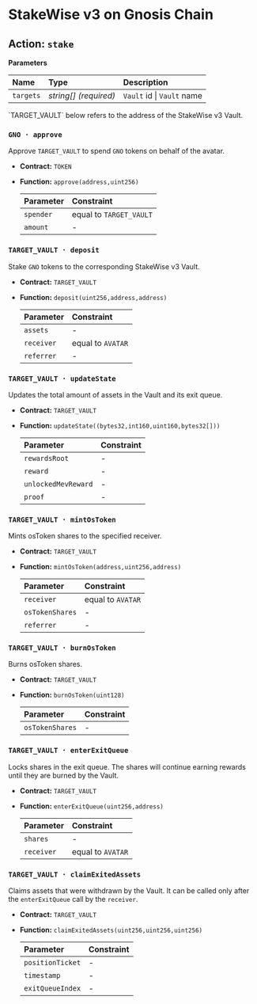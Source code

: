 
# StakeWise v3 on Gnosis Chain

## Action: `stake`

**Parameters**

| Name      | Type                  | Description                |
| :-------- | :-------------------- | :------------------------- |
| `targets` | _string[] (required)_ | `Vault` id \| `Vault` name |

<Callout type="info">
  `TARGET_VAULT` below refers to the address of the StakeWise v3 Vault.
</Callout>

### `GNO · approve`

Approve `TARGET_VAULT` to spend `GNO` tokens on behalf of the avatar.

- **Contract:** `TOKEN`
- **Function:** `approve(address,uint256)`

  | Parameter | Constraint              |
  | :-------- | :---------------------- |
  | `spender` | equal to `TARGET_VAULT` |
  | `amount`  | -                       |

### `TARGET_VAULT · deposit`

Stake `GNO` tokens to the corresponding StakeWise v3 Vault.

- **Contract:** `TARGET_VAULT`
- **Function:** `deposit(uint256,address,address)`

  | Parameter  | Constraint        |
  | :--------- | :---------------- |
  | `assets`   | -                 |
  | `receiver` | equal to `AVATAR` |
  | `referrer` | -                 |

### `TARGET_VAULT · updateState`

Updates the total amount of assets in the Vault and its exit queue.

- **Contract:** `TARGET_VAULT`
- **Function:** `updateState((bytes32,int160,uint160,bytes32[]))`

  | Parameter           | Constraint |
  | :------------------ | :--------- |
  | `rewardsRoot`       | -          |
  | `reward`            | -          |
  | `unlockedMevReward` | -          |
  | `proof`             | -          |

### `TARGET_VAULT · mintOsToken`

Mints osToken shares to the specified receiver.

- **Contract:** `TARGET_VAULT`
- **Function:** `mintOsToken(address,uint256,address)`

  | Parameter       | Constraint        |
  | :-------------- | :---------------- |
  | `receiver`      | equal to `AVATAR` |
  | `osTokenShares` | -                 |
  | `referrer`      | -                 |

### `TARGET_VAULT · burnOsToken`

Burns osToken shares.

- **Contract:** `TARGET_VAULT`
- **Function:** `burnOsToken(uint128)`

  | Parameter       | Constraint |
  | :-------------- | :--------- |
  | `osTokenShares` | -          |

### `TARGET_VAULT · enterExitQueue`

Locks shares in the exit queue. The shares will continue earning rewards until they are burned by the Vault.

- **Contract:** `TARGET_VAULT`
- **Function:** `enterExitQueue(uint256,address)`

  | Parameter  | Constraint        |
  | :--------- | :---------------- |
  | `shares`   | -                 |
  | `receiver` | equal to `AVATAR` |

### `TARGET_VAULT · claimExitedAssets`

Claims assets that were withdrawn by the Vault. It can be called only after the `enterExitQueue` call by the `receiver`.

- **Contract:** `TARGET_VAULT`
- **Function:** `claimExitedAssets(uint256,uint256,uint256)`

  | Parameter        | Constraint |
  | :--------------- | :--------- |
  | `positionTicket` | -          |
  | `timestamp`      | -          |
  | `exitQueueIndex` | -          |
